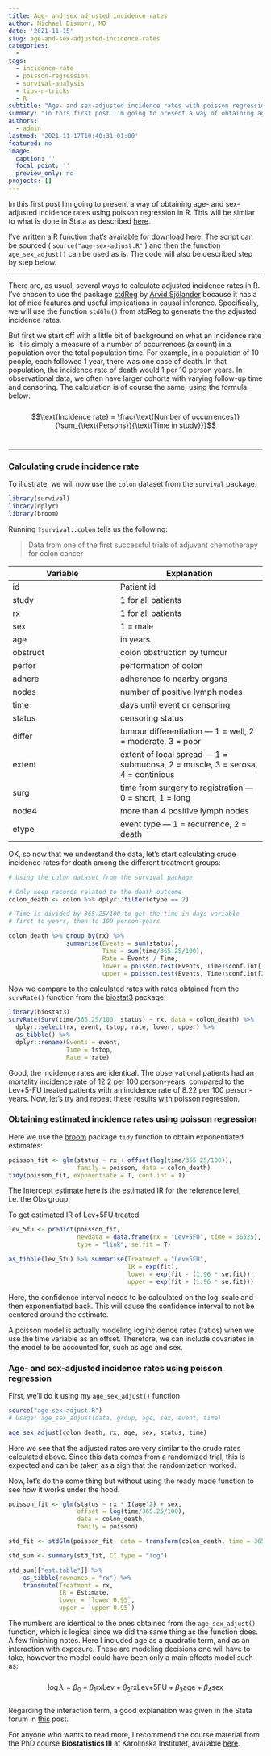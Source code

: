 ```yaml
---
title: Age- and sex adjusted incidence rates
author: Michael Dismorr, MD
date: '2021-11-15'
slug: age-and-sex-adjusted-incidence-rates
categories: 
  - 
tags: 
  - incidence-rate
  - poisson-regression
  - survival-analysis
  - tips-n-tricks
  - R
subtitle: "Age- and sex-adjusted incidence rates with poisson regression in R"
summary: "In this first post I'm going to present a way of obtaining age- and sex-adjusted incidence rates using poisson regression in R. This will be similar to what is done in stata as described [here](https://www.statalist.org/forums/forum/general-stata-discussion/general/1431921-age-adjusted-rates-using-a-poisson-regression)"
authors: 
  - admin
lastmod: '2021-11-17T10:40:31+01:00'
featured: no
image:
  caption: ''
  focal_point: ''
  preview_only: no
projects: []
---
```

In this first post I'm going to present a way of obtaining age- and sex-adjusted incidence rates using poisson regression in R. This will be similar to what is done in Stata as described [here](https://www.statalist.org/forums/forum/general-stata-discussion/general/1431921-age-adjusted-rates-using-a-poisson-regression).

I've written a R function that's available for download [here.](age_sex_adjust.R) The script can be sourced ( `source("age-sex-adjust.R"` ) and then the function `age_sex_adjust()` can be used as is. The code will also be described step by step below.

***

There are, as usual, several ways to calculate adjusted incidence rates in R. I've chosen to use the package [stdReg](https://cran.r-project.org/package=stdReg) by [Arvid Sjölander](https://www.meb.ki.se/sites/arvsjo/) because it has a lot of nice features and useful implications in causal inference. Specifically, we will use the function `stdGlm()` from stdReg to generate the the adjusted incidence rates. 


But first we start off with a little bit of background on what an incidence rate is. It is simply a measure of a number of occurrences (a count) in a population over the total population time. For example, in a population of 10 people, each followed 1 year, there was one case of death. In that population, the incidence rate of death would 1 per 10 person years. In observational data, we often have larger cohorts with varying follow-up time and censoring.  The calculation is of course the same, using the formula below:   
<br>
$$\text{Incidence rate} = \frac{\text{Number of occurrences}}{\sum_{\text{Persons}}{\text{Time in study}}}$$
<br>
  

***

### Calculating crude incidence rate  

To illustrate, we will now use the `colon` dataset from the `survival` package. 


```r
library(survival)
library(dplyr)
library(broom)
```

Running `?survival::colon` tells us the following:

> Data from one of the first successful trials of adjuvant chemotherapy for colon cancer  

Variable | Explanation
-------- | -----------
id | Patient id
study | 1 for all patients
rx | 1 for all patients
sex | 1 = male  
age | in years  
obstruct |colon obstruction by tumour  
perfor | performation of colon  
adhere | adherence to nearby organs  
nodes | number of positive lymph nodes  
time | days until event or censoring  
status | censoring status  
differ | tumour differentiation --- 1 = well, 2 = moderate, 3 = poor  
extent | extent of local spread --- 1 = submucosa, 2 = muscle, 3 = serosa, 4 = continious  
surg | time from surgery to registration --- 0 = short, 1 = long  
node4 | more than 4 positive lymph nodes  
etype | event type --- 1 = recurrence, 2 = death  

OK, so now that we understand the data, let's start calculating crude incidence rates for death among the different treatment groups:    

```r
# Using the colon dataset from the survival package

# Only keep records related to the death outcome
colon_death <- colon %>% dplyr::filter(etype == 2) 

# Time is divided by 365.25/100 to get the time in days variable 
# first to years, then to 100 person-years

colon_death %>% group_by(rx) %>% 
                summarise(Events = sum(status), 
                          Time = sum(time/365.25/100), 
                          Rate = Events / Time, 
                          lower = poisson.test(Events, Time)$conf.int[1], 
                          upper = poisson.test(Events, Time)$conf.int[2])
```
Now we compare to the calculated rates with rates obtained from the `survRate()` function from the [biostat3](https://cran.r-project.org/package=biostat3) package:

```r

library(biostat3)
survRate(Surv(time/365.25/100, status) ~ rx, data = colon_death) %>% 
  dplyr::select(rx, event, tstop, rate, lower, upper) %>% 
  as_tibble() %>% 
  dplyr::rename(Events = event, 
                Time = tstop, 
                Rate = rate)

```
  
Good, the incidence rates are identical. The observational patients had an mortality incidence rate of 12.2 per 100 person-years, compared to the Lev+5-FU treated patients with an incidence rate of 8.22 per 100 person-years. Now, let's try and repeat these results with poisson regression. 


### Obtaining estimated incidence rates using poisson regression
  
  

Here we use the [broom](https://broom.tidymodels.org/) package `tidy` function to obtain exponentiated estimates:
  
  
```r
poisson_fit <- glm(status ~ rx + offset(log(time/365.25/100)), 
                   family = poisson, data = colon_death)
tidy(poisson_fit, exponentiate = T, conf.int = T)
```
The Intercept estimate here is the estimated IR for the reference level, i.e. the Obs group. 

To get estimated IR of Lev+5FU treated:

```r
lev_5fu <- predict(poisson_fit, 
                   newdata = data.frame(rx = "Lev+5FU", time = 36525), 
                   type = "link", se.fit = T)

as_tibble(lev_5fu) %>% summarise(Treatment = "Lev+5FU", 
                                 IR = exp(fit), 
                                 lower = exp(fit - (1.96 * se.fit)), 
                                 upper = exp(fit + (1.96 * se.fit)))

```
Here, the confidence interval needs to be calculated on the $\log$ scale and then exponentiated back. This will cause the confidence interval to not be centered around the estimate.  

A poisson model is actually modeling $\log\text{incidence rates (ratios)}$ when we use the time variable as an offset. Therefore, we can include covariates in the model to be accounted for, such as age and sex.

### Age- and sex-adjusted incidence rates using poisson regression

First, we'll do it using my `age_sex_adjust()` function

```r
source("age-sex-adjust.R")
# Usage: age_sex_adjust(data, group, age, sex, event, time)

age_sex_adjust(colon_death, rx, age, sex, status, time)
```
Here we see that the adjusted rates are very similar to the crude rates calculated above. Since this data comes from a randomized trial, this is expected and can be taken as a sign that the randomization worked.  

Now, let's do the some thing but without using the ready made function to see how it works under the hood. 

```r
poisson_fit <- glm(status ~ rx * I(age^2) + sex, 
                   offset = log(time/365.25/100), 
                   data = colon_death, 
                   family = poisson)

std_fit <- stdGlm(poisson_fit, data = transform(colon_death, time = 36525), X = "rx")

std_sum <- summary(std_fit, CI.type = "log")

std_sum[["est.table"]] %>% 
    as_tibble(rownames = "rx") %>% 
    transmute(Treatment = rx, 
              IR = Estimate, 
              lower = `lower 0.95`, 
              upper = `upper 0.95`)

```
The numbers are identical to the ones obtained from the `age_sex_adjust()` function, which is logical since we did the same thing as the function does.  
A few finishing notes. Here I included age as a quadratic term, and as an interaction with exposure. These are modeling decisions one will have to take, however the model could have been only a main effects model such as:  
<br>
$$\log\lambda = \beta_0 + \beta_1\text{rxLev} + \beta_2\text{rxLev+5FU} + \beta_3\text{age} + \beta_4\text{sex}$$ 
<br>
Regarding the interaction term, a good explanation was given in the Stata forum in [this](https://www.statalist.org/forums/forum/general-stata-discussion/general/1431921-age-adjusted-rates-using-a-poisson-regression) post.  

For anyone who wants to read more, I recommend the course material from the PhD course **Biostatistics III** at Karolinska Institutet, available [here](https://biostat3.net).  



